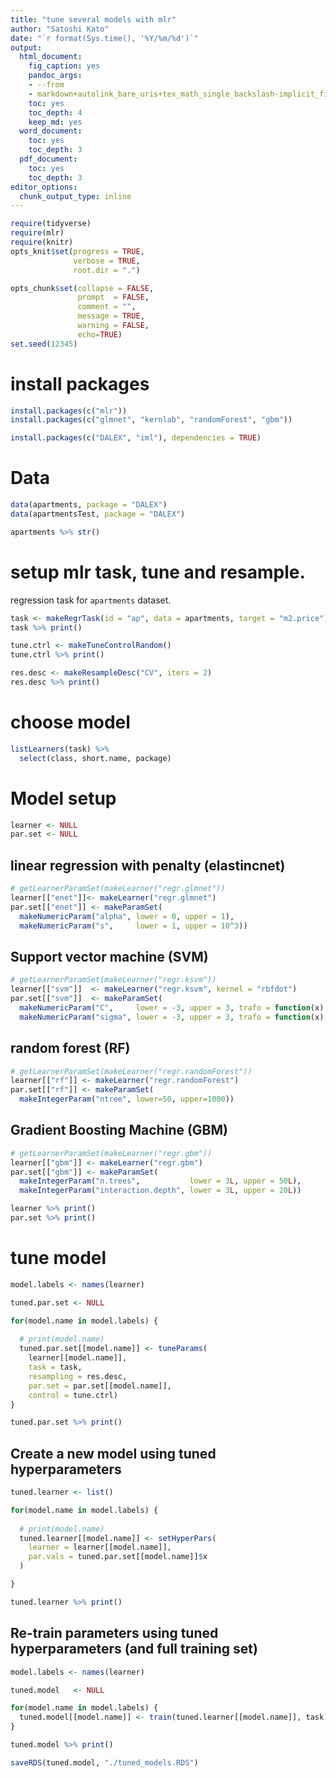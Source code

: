 ```yaml
---
title: "tune several models with mlr"
author: "Satoshi Kato"
date: "`r format(Sys.time(), '%Y/%m/%d')`"
output:
  html_document:
    fig_caption: yes
    pandoc_args:
    - --from
    - markdown+autolink_bare_uris+tex_math_single_backslash-implicit_figures
    toc: yes
    toc_depth: 4
    keep_md: yes
  word_document:
    toc: yes
    toc_depth: 3
  pdf_document:
    toc: yes
    toc_depth: 3
editor_options: 
  chunk_output_type: inline
---
```


```r
require(tidyverse)
require(mlr)
require(knitr)
opts_knit$set(progress = TRUE, 
              verbose = TRUE, 
              root.dir = ".")

opts_chunk$set(collapse = FALSE, 
               prompt  = FALSE,
               comment = "", 
               message = TRUE, 
               warning = FALSE, 
               echo=TRUE)
set.seed(12345)
```

# install packages

```r
install.packages(c("mlr"))
install.packages(c("glmnet", "kernlab", "randomForest", "gbm"))

install.packages(c("DALEX", "iml"), dependencies = TRUE)

```


# Data
```r
data(apartments, package = "DALEX")
data(apartmentsTest, package = "DALEX")

apartments %>% str()
```

# setup mlr task, tune and resample.

regression task for `apartments` dataset.


```r
task <- makeRegrTask(id = "ap", data = apartments, target = "m2.price")
task %>% print()

tune.ctrl <- makeTuneControlRandom()
tune.ctrl %>% print()

res.desc <- makeResampleDesc("CV", iters = 2)
res.desc %>% print()

```

# choose model 

```r
listLearners(task) %>%
  select(class, short.name, package)
```

# Model setup 

```r
learner <- NULL
par.set <- NULL

```

## linear regression with penalty (elastincnet)

```r
# getLearnerParamSet(makeLearner("regr.glmnet"))
learner[["enet"]]<- makeLearner("regr.glmnet")
par.set[["enet"]] <- makeParamSet(
  makeNumericParam("alpha", lower = 0, upper = 1),
  makeNumericParam("s",     lower = 1, upper = 10^3))

```

## Support vector machine (SVM) 

```r
# getLearnerParamSet(makeLearner("regr.ksvm"))
learner[["svm"]]  <- makeLearner("regr.ksvm", kernel = "rbfdot")
par.set[["svm"]]  <- makeParamSet(
  makeNumericParam("C",     lower = -3, upper = 3, trafo = function(x) 10^x),
  makeNumericParam("sigma", lower = -3, upper = 3, trafo = function(x) 10^x))

```

## random forest (RF)

```r
# getLearnerParamSet(makeLearner("regr.randomForest"))
learner[["rf"]] <- makeLearner("regr.randomForest")
par.set[["rf"]] <- makeParamSet(
  makeIntegerParam("ntree", lower=50, upper=1000))

```

## Gradient Boosting Machine (GBM)

```r
# getLearnerParamSet(makeLearner("regr.gbm"))
learner[["gbm"]] <- makeLearner("regr.gbm")
par.set[["gbm"]] <- makeParamSet(
  makeIntegerParam("n.trees",           lower = 3L, upper = 50L),
  makeIntegerParam("interaction.depth", lower = 3L, upper = 20L))

```

```r
learner %>% print()
par.set %>% print()

```

# tune model

```r
model.labels <- names(learner)

tuned.par.set <- NULL

for(model.name in model.labels) {
  
  # print(model.name)
  tuned.par.set[[model.name]] <- tuneParams(
    learner[[model.name]], 
    task = task, 
    resampling = res.desc,
    par.set = par.set[[model.name]],
    control = tune.ctrl)
}

tuned.par.set %>% print()

```

## Create a new model using tuned hyperparameters

```r

tuned.learner <- list()

for(model.name in model.labels) {
  
  # print(model.name)
  tuned.learner[[model.name]] <- setHyperPars(
    learner = learner[[model.name]],
    par.vals = tuned.par.set[[model.name]]$x
  )

}

tuned.learner %>% print()
```

## Re-train parameters using tuned hyperparameters (and full training set)
  
```r
model.labels <- names(learner)

tuned.model   <- NULL

for(model.name in model.labels) {
  tuned.model[[model.name]] <- train(tuned.learner[[model.name]], task)
}

tuned.model %>% print()
```


```r
saveRDS(tuned.model, "./tuned_models.RDS")

```

